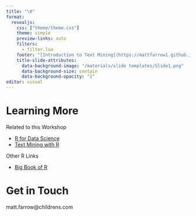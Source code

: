 ```yaml
---
title: "\0"
format: 
  revealjs:
    css: ["theme/theme.css"]
    theme: simple
    preview-links: auto
    filters: 
      - filter.lua
    footer: "[Introduction to Text Mining](https://mattfarrow1.github.io/apra-intro-to-text-mining/)"
    title-slide-attributes:
      data-background-image: "/materials/slide templates/Slide1.png"
      data-background-size: contain
      data-background-opacity: "1"
editor: visual
---
```


# Learning More

Related to this Workshop

-   [R for Data Science](https://r4ds.had.co.nz)
-   [Text Mining with R](https://www.tidytextmining.com/index.html)

Other R Links

-   [Big Book of R](https://www.bigbookofr.com)

# Get in Touch

matt.farrow\@childrens.com

#  {background-image="/materials/slide templates/Slide8.png" background-size="contain"}
